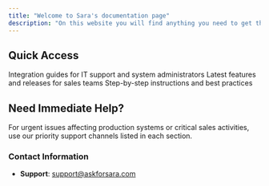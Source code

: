 ```yaml
---
title: "Welcome to Sara's documentation page"
description: "On this website you will find anything you need to get the most out of Sara"
---
```


## Quick Access

<CardGroup cols={3}>
  <Card
    title="Integrations"
    icon="plug"
    href="/integrations"
  >
    Integration guides for IT support and system administrators
  </Card>
  <Card
    title="Product Updates"
    icon="sparkles"
    href="/product-updates"
  >
    Latest features and releases for sales teams
  </Card>
  <Card
    title="How-to Guide"
    icon="book-open"
    href="/how-to-guide"
  >
    Step-by-step instructions and best practices
  </Card>
</CardGroup>


## Need Immediate Help?

<Warning>
For urgent issues affecting production systems or critical sales activities, use our priority support channels listed in each section.
</Warning>

### Contact Information
- **Support**: support@askforsara.com

